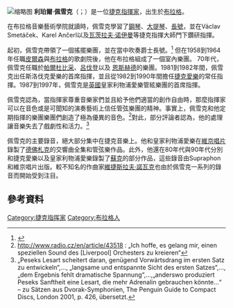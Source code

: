[[File:Libor_Pesek.jpg|缩略图]]
'''利珀爾·佩雪克'''（{{lang-cs|'''Libor Pešek'''}}；{{bd|1933年|6月22日|}}）是一位[[捷克|捷克]][[指揮家|指揮家]]，出生於[[布拉格|布拉格]]。

在布拉格音樂藝術學院就讀時，佩雪克學習了[[钢琴|鋼琴]]、[[大提琴|大提琴]]、[[長號|長號]]，並在Václav Smetáček、Karel Ančerl以及[[瓦茨拉夫·诺伊曼|瓦茨拉夫·诺伊曼]]等捷克指揮大師門下鑽研指揮。

起初，佩雪克帶領了一個搖擺樂團，並在當中吹奏爵士長號。<ref>{{Cite web |url=http://www.radio.cz/en/article/43518 |title=存档副本 |accessdate=2017-02-05 |archive-date=2009-02-28 |archive-url=https://web.archive.org/web/20090228083453/http://www.radio.cz/en/article/43518 |dead-url=no }}</ref> 但在1958到1964年任職[[比尔森|皮爾森]]與[[布拉格國家劇院|布拉格]]的歌劇院後，他在布拉格組成了一個室內樂團。 70年代，佩雪克任職於[[帕尔杜比采|帕爾杜比采]]、[[吕伐登|呂伐登]]以及 [[恩斯赫德|恩斯赫德]]的樂團。1981到1982年間，佩雪克出任斯洛伐克愛樂的首席指揮，並且從1982到1990年間擔任[[捷克爱乐乐团|捷克愛樂]]的常任指揮。1987到1997年，佩雪克是[[英國|英國]]皇家利物浦愛樂管絃樂團的首席指揮。

佩雪克認為，當指揮家尊重音樂家們並且給予他們適當的創作自由時，那麼指揮家可以在音色或是可聞知的演奏藝術上信任管弦樂團的精神。事實上，佩雪克和他定期指揮的樂團樂團們創造了極為優異的音色。<ref>http://www.radio.cz/en/article/43518 {{Wayback|url=http://www.radio.cz/en/article/43518 |date=20090228083453 }} : „Ich hoffe, es gelang mir, einen speziellen Sound des [Liverpool] Orchesters zu kreieren“</ref>對此，部分評論者認為，他的處理讓音樂失去了戲劇性和活力。<ref>„Peseks Lesart scheitert daran, genügend Vorwärtsdrang im ersten Satz zu entwickeln“,..., „langsame und entspannte Sicht des ersten Satzes“,...,„dem Ergebnis fehlt dramatische Spannung“,...,„anderswo produziert Peseks Sanftheit eine Lesart, die mehr Adrenalin gebrauchen könnte...“ – zu Sätzen aus Dvorak-Symphonien, The Penguin Guide to Compact Discs, London 2001, p. 426, übersetzt.</ref>

佩雪克的主要錄音，絕大部分集中在捷克音樂上。他和皇家利物浦愛樂在[[EMI|維京唱片]]錄製了[[德佛札克|德佛札克]]的交響曲全集和管弦樂作品。此外，他還在80年代與90年代分別和捷克愛樂以及皇家利物浦愛樂錄製了[[约瑟夫·苏克_(作曲家)|蘇克]]的部分作品，這些錄音由Supraphon和維京唱片出版。較不知名的作曲家[[维捷斯拉夫·诺瓦克|維捷斯拉夫·諾瓦克]]也由於佩雪克一系列的錄音而開始受到注目。

== 參考資料 ==
<references />

{{Authority control}}

{{DEFAULTSORT:Pesek, Libor}}
[[Category:捷克指挥家|Category:捷克指挥家]]
[[Category:布拉格人|Category:布拉格人]]